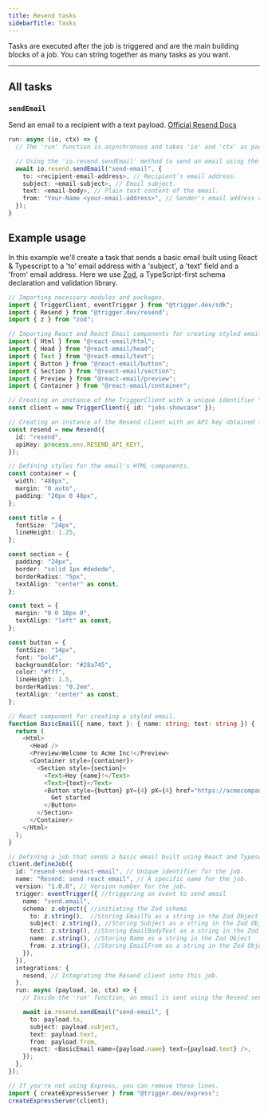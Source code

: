```yaml
---
title: Resend tasks
sidebarTitle: Tasks
---
```


Tasks are executed after the job is triggered and are the main building blocks of a job. You can string together as many tasks as you want.

---

## All tasks

### `sendEmail`

Send an email to a recipient with a text payload. [Official Resend Docs](https://resend.com/docs/api-reference/emails/send-email)

```ts example.ts
run: async (io, ctx) => {
  // The 'run' function is asynchronous and takes 'io' and 'ctx' as parameters.

  // Using the 'io.resend.sendEmail' method to send an email using the Resend service.
  await io.resend.sendEmail("send-email", {
    to: <recipient-email-address>, // Recipient's email address.
    subject: <email-subject>, // Email subject.
    text: <email-body>, // Plain text content of the email.
    from: "Your-Name <your-email-address>", // Sender's email address and name.
  });
}
```

## Example usage

In this example we'll create a task that sends a basic email built using React & Typescript to a 'to' email address with a 'subject', a 'text' field and a 'from' email address.
Here we use [Zod](/documentation/guides/zod), a TypeScript-first schema declaration and validation library.

```ts example.ts
// Importing necessary modules and packages.
import { TriggerClient, eventTrigger } from "@trigger.dev/sdk";
import { Resend } from "@trigger.dev/resend";
import { z } from "zod";

// Importing React and React Email components for creating styled emails.
import { Html } from "@react-email/html";
import { Head } from "@react-email/head";
import { Text } from "@react-email/text";
import { Button } from "@react-email/button";
import { Section } from "@react-email/section";
import { Preview } from "@react-email/preview";
import { Container } from "@react-email/container";

// Creating an instance of the TriggerClient with a unique identifier "jobs-showcase."
const client = new TriggerClient({ id: "jobs-showcase" });

// Creating an instance of the Resend client with an API key obtained from an environment variable.
const resend = new Resend({
  id: "resend",
  apiKey: process.env.RESEND_API_KEY!,
});

// Defining styles for the email's HTML components.
const container = {
  width: "480px",
  margin: "0 auto",
  padding: "20px 0 48px",
};

const title = {
  fontSize: "24px",
  lineHeight: 1.25,
};

const section = {
  padding: "24px",
  border: "solid 1px #dedede",
  borderRadius: "5px",
  textAlign: "center" as const,
};

const text = {
  margin: "0 0 10px 0",
  textAlign: "left" as const,
};

const button = {
  fontSize: "14px",
  font: "bold",
  backgroundColor: "#28a745",
  color: "#fff",
  lineHeight: 1.5,
  borderRadius: "0.2em",
  textAlign: "center" as const,
};

// React component for creating a styled email.
function BasicEmail({ name, text }: { name: string; text: string }) {
  return (
    <Html>
      <Head />
      <Preview>Welcome to Acme Inc!</Preview>
      <Container style={container}>
        <Section style={section}>
          <Text>Hey {name}!</Text>
          <Text>{text}</Text>
          <Button style={button} pY={4} pX={4} href="https://acmecompany.inc/">
            Get started
          </Button>
        </Section>
      </Container>
    </Html>
  );
}

// Defining a job that sends a basic email built using React and Typescript.
client.defineJob({
  id: "resend-send-react-email", // Unique identifier for the job.
  name: "Resend: send react email", // A specific name for the job.
  version: "1.0.0", // Version number for the job.
  trigger: eventTrigger({ //triggering an event to send email
    name: "send.email",
    schema: z.object({ //initiating the Zod schema
      to: z.string(),  //Storing EmailTo as a string in the Zod Object
      subject: z.string(), //Storing Subject as a string in the Zod Object
      text: z.string(), //Storing EmailBodyText as a string in the Zod Object
      name: z.string(), //Storing Name as a string in the Zod Object
      from: z.string(), //Storing EmailFrom as a string in the Zod Object
    }),
  }),
  integrations: {
    resend, // Integrating the Resend client into this job.
  },
  run: async (payload, io, ctx) => {
    // Inside the 'run' function, an email is sent using the Resend service.

    await io.resend.sendEmail("send-email", {
      to: payload.to,
      subject: payload.subject,
      text: payload.text,
      from: payload.from,
      react: <BasicEmail name={payload.name} text={payload.text} />,
    });
  },
});

// If you're not using Express, you can remove these lines.
import { createExpressServer } from "@trigger.dev/express";
createExpressServer(client);
```
